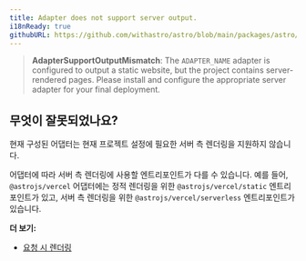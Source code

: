 ```yaml
---
title: Adapter does not support server output.
i18nReady: true
githubURL: https://github.com/withastro/astro/blob/main/packages/astro/src/core/errors/errors-data.ts
---
```


> **AdapterSupportOutputMismatch**: The `ADAPTER_NAME` adapter is configured to output a static website, but the project contains server-rendered pages. Please install and configure the appropriate server adapter for your final deployment.

## 무엇이 잘못되었나요?
현재 구성된 어댑터는 현재 프로젝트 설정에 필요한 서버 측 렌더링을 지원하지 않습니다.

어댑터에 따라 서버 측 렌더링에 사용할 엔트리포인트가 다를 수 있습니다. 예를 들어, `@astrojs/vercel` 어댑터에는 정적 렌더링을 위한 `@astrojs/vercel/static` 엔트리포인트가 있고, 서버 측 렌더링을 위한 `@astrojs/vercel/serverless` 엔트리포인트가 있습니다.

**더 보기:**
-  [요청 시 렌더링](/ko/guides/on-demand-rendering/)
